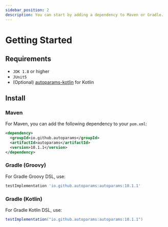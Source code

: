 ```yaml
---
sidebar_position: 2
description: You can start by adding a dependency to Maven or Gradle.
---
```


# Getting Started

## Requirements
- `JDK 1.8` or higher
- `JUnit5`
- (Optional) [autoparams-kotlin](./extensions/autoparams-kotlin.mdx) for Kotlin

## Install

### Maven

For Maven, you can add the following dependency to your `pom.xml`:

```xml
<dependency>
  <groupId>io.github.autoparams</groupId>
  <artifactId>autoparams</artifactId>
  <version>10.1.1</version>
</dependency>
```

### Gradle (Groovy)

For Gradle Groovy DSL, use:

```gradle
testImplementation 'io.github.autoparams:autoparams:10.1.1'
```

### Gradle (Kotlin)

For Gradle Kotlin DSL, use:

```gradle
testImplementation("io.github.autoparams:autoparams:10.1.1")
```
